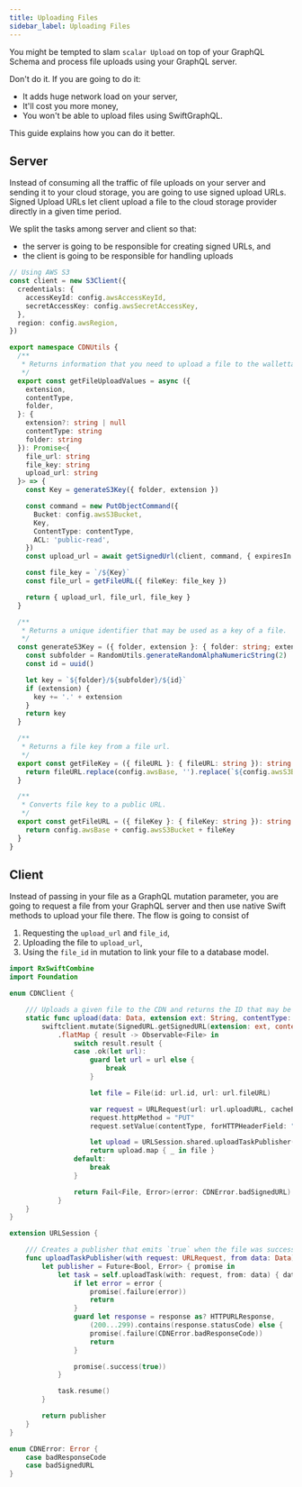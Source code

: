 ```yaml
---
title: Uploading Files
sidebar_label: Uploading Files
---
```


You might be tempted to slam `scalar Upload` on top of your GraphQL Schema and process file uploads using your GraphQL server.

Don't do it. If you are going to do it:

- It adds huge network load on your server,
- It'll cost you more money,
- You won't be able to upload files using SwiftGraphQL.

This guide explains how you can do it better.

## Server

Instead of consuming all the traffic of file uploads on your server and sending it to your cloud storage, you are going to use signed upload URLs. Signed Upload URLs let client upload a file to the cloud storage provider directly in a given time period.

We split the tasks among server and client so that:

- the server is going to be responsible for creating signed URLs, and
- the client is going to be responsible for handling uploads

```typescript
// Using AWS S3
const client = new S3Client({
  credentials: {
    accessKeyId: config.awsAccessKeyId,
    secretAccessKey: config.awsSecretAccessKey,
  },
  region: config.awsRegion,
})

export namespace CDNUtils {
  /**
   * Returns information that you need to upload a file to the walletta CDN.
   */
  export const getFileUploadValues = async ({
    extension,
    contentType,
    folder,
  }: {
    extension?: string | null
    contentType: string
    folder: string
  }): Promise<{
    file_url: string
    file_key: string
    upload_url: string
  }> => {
    const Key = generateS3Key({ folder, extension })

    const command = new PutObjectCommand({
      Bucket: config.awsS3Bucket,
      Key,
      ContentType: contentType,
      ACL: 'public-read',
    })
    const upload_url = await getSignedUrl(client, command, { expiresIn: 3600 })

    const file_key = `/${Key}`
    const file_url = getFileURL({ fileKey: file_key })

    return { upload_url, file_url, file_key }
  }

  /**
   * Returns a unique identifier that may be used as a key of a file.
   */
  const generateS3Key = ({ folder, extension }: { folder: string; extension?: string | null }): string => {
    const subfolder = RandomUtils.generateRandomAlphaNumericString(2)
    const id = uuid()

    let key = `${folder}/${subfolder}/${id}`
    if (extension) {
      key += '.' + extension
    }
    return key
  }

  /**
   * Returns a file key from a file url.
   */
  export const getFileKey = ({ fileURL }: { fileURL: string }): string => {
    return fileURL.replace(config.awsBase, '').replace(`${config.awsS3Bucket}/`, '')
  }

  /**
   * Converts file key to a public URL.
   */
  export const getFileURL = ({ fileKey }: { fileKey: string }): string => {
    return config.awsBase + config.awsS3Bucket + fileKey
  }
}
```

## Client

Instead of passing in your file as a GraphQL mutation parameter, you are going to request a file from your GraphQL server and then use native Swift methods to upload your file there. The flow is going to consist of

1. Requesting the `upload_url` and `file_id`,
1. Uploading the file to `upload_url`,
1. Using the `file_id` in mutation to link your file to a database model.

```swift
import RxSwiftCombine
import Foundation

enum CDNClient {

    /// Uploads a given file to the CDN and returns the ID that may be used to identify it.
    static func upload(data: Data, extension ext: String, contentType: String) -> Observable<File> {
        swiftclient.mutate(SignedURL.getSignedURL(extension: ext, contentType: contentType))
            .flatMap { result -> Observable<File> in
                switch result.result {
                case .ok(let url):
                    guard let url = url else {
                        break
                    }

                    let file = File(id: url.id, url: url.fileURL)

                    var request = URLRequest(url: url.uploadURL, cachePolicy: .reloadIgnoringLocalCacheData)
                    request.httpMethod = "PUT"
                    request.setValue(contentType, forHTTPHeaderField: "Content-Type")

                    let upload = URLSession.shared.uploadTaskPublisher(with: request, from: data)
                    return upload.map { _ in file }
                default:
                    break
                }

                return Fail<File, Error>(error: CDNError.badSignedURL)
            }
    }
}

extension URLSession {

    /// Creates a publisher that emits `true` when the file was successfully uploaded to a given URL.
    func uploadTaskPublisher(with request: URLRequest, from data: Data) -> Observable<Bool> {
        let publisher = Future<Bool, Error> { promise in
            let task = self.uploadTask(with: request, from: data) { data, response, error in
                if let error = error {
                    promise(.failure(error))
                    return
                }
                guard let response = response as? HTTPURLResponse,
                    (200...299).contains(response.statusCode) else {
                    promise(.failure(CDNError.badResponseCode))
                    return
                }

                promise(.success(true))
            }

            task.resume()
        }

        return publisher
    }
}

enum CDNError: Error {
    case badResponseCode
    case badSignedURL
}
```
